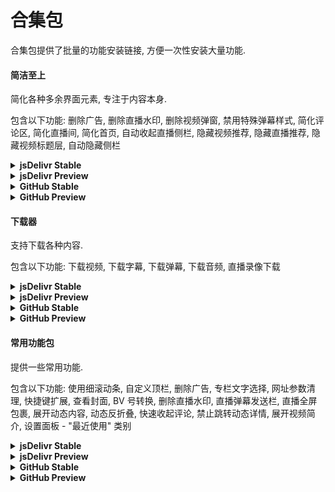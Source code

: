# 合集包

合集包提供了批量的功能安装链接, 方便一次性安装大量功能.

#### 简洁至上

简化各种多余界面元素, 专注于内容本身.

包含以下功能:
删除广告, 删除直播水印, 删除视频弹窗, 禁用特殊弹幕样式, 简化评论区, 简化直播间, 简化首页, 自动收起直播侧栏, 隐藏视频推荐, 隐藏直播推荐, 隐藏视频标题层, 自动隐藏侧栏

<details>
  <summary>
    <strong>jsDelivr Stable</strong>
  </summary>
  ```
  https://cdn.jsdelivr.net/gh/the1812/Bilibili-Evolved@v2/registry/dist/components/utils/remove-promotions.js
  https://cdn.jsdelivr.net/gh/the1812/Bilibili-Evolved@v2/registry/dist/components/live/remove-watermark.js
  https://cdn.jsdelivr.net/gh/the1812/Bilibili-Evolved@v2/registry/dist/components/video/player/remove-popup.js
  https://cdn.jsdelivr.net/gh/the1812/Bilibili-Evolved@v2/registry/dist/components/style/special-danmaku.js
  https://cdn.jsdelivr.net/gh/the1812/Bilibili-Evolved@v2/registry/dist/components/style/simplify/comments.js
  https://cdn.jsdelivr.net/gh/the1812/Bilibili-Evolved@v2/registry/dist/components/style/simplify/live.js
  https://cdn.jsdelivr.net/gh/the1812/Bilibili-Evolved@v2/registry/dist/components/style/simplify/home.js
  https://cdn.jsdelivr.net/gh/the1812/Bilibili-Evolved@v2/registry/dist/components/live/side-bar.js
  https://cdn.jsdelivr.net/gh/the1812/Bilibili-Evolved@v2/registry/dist/components/style/hide/video/related-videos.js
  https://cdn.jsdelivr.net/gh/the1812/Bilibili-Evolved@v2/registry/dist/components/style/hide/video/recommended-live.js
  https://cdn.jsdelivr.net/gh/the1812/Bilibili-Evolved@v2/registry/dist/components/style/hide/video/top-mask.js
  https://cdn.jsdelivr.net/gh/the1812/Bilibili-Evolved@v2/registry/dist/components/style/auto-hide-sidebar.js
  ```
</details>
<details>
  <summary>
    <strong>jsDelivr Preview</strong>
  </summary>
  ```
  https://cdn.jsdelivr.net/gh/the1812/Bilibili-Evolved@preview/registry/dist/components/utils/remove-promotions.js
  https://cdn.jsdelivr.net/gh/the1812/Bilibili-Evolved@preview/registry/dist/components/live/remove-watermark.js
  https://cdn.jsdelivr.net/gh/the1812/Bilibili-Evolved@preview/registry/dist/components/video/player/remove-popup.js
  https://cdn.jsdelivr.net/gh/the1812/Bilibili-Evolved@preview/registry/dist/components/style/special-danmaku.js
  https://cdn.jsdelivr.net/gh/the1812/Bilibili-Evolved@preview/registry/dist/components/style/simplify/comments.js
  https://cdn.jsdelivr.net/gh/the1812/Bilibili-Evolved@preview/registry/dist/components/style/simplify/live.js
  https://cdn.jsdelivr.net/gh/the1812/Bilibili-Evolved@preview/registry/dist/components/style/simplify/home.js
  https://cdn.jsdelivr.net/gh/the1812/Bilibili-Evolved@preview/registry/dist/components/live/side-bar.js
  https://cdn.jsdelivr.net/gh/the1812/Bilibili-Evolved@preview/registry/dist/components/style/hide/video/related-videos.js
  https://cdn.jsdelivr.net/gh/the1812/Bilibili-Evolved@preview/registry/dist/components/style/hide/video/recommended-live.js
  https://cdn.jsdelivr.net/gh/the1812/Bilibili-Evolved@preview/registry/dist/components/style/hide/video/top-mask.js
  https://cdn.jsdelivr.net/gh/the1812/Bilibili-Evolved@preview/registry/dist/components/style/auto-hide-sidebar.js
  ```
</details>
<details>
  <summary>
    <strong>GitHub Stable</strong>
  </summary>
  ```
  https://raw.githubusercontent.com/the1812/Bilibili-Evolved/v2/registry/dist/components/utils/remove-promotions.js
  https://raw.githubusercontent.com/the1812/Bilibili-Evolved/v2/registry/dist/components/live/remove-watermark.js
  https://raw.githubusercontent.com/the1812/Bilibili-Evolved/v2/registry/dist/components/video/player/remove-popup.js
  https://raw.githubusercontent.com/the1812/Bilibili-Evolved/v2/registry/dist/components/style/special-danmaku.js
  https://raw.githubusercontent.com/the1812/Bilibili-Evolved/v2/registry/dist/components/style/simplify/comments.js
  https://raw.githubusercontent.com/the1812/Bilibili-Evolved/v2/registry/dist/components/style/simplify/live.js
  https://raw.githubusercontent.com/the1812/Bilibili-Evolved/v2/registry/dist/components/style/simplify/home.js
  https://raw.githubusercontent.com/the1812/Bilibili-Evolved/v2/registry/dist/components/live/side-bar.js
  https://raw.githubusercontent.com/the1812/Bilibili-Evolved/v2/registry/dist/components/style/hide/video/related-videos.js
  https://raw.githubusercontent.com/the1812/Bilibili-Evolved/v2/registry/dist/components/style/hide/video/recommended-live.js
  https://raw.githubusercontent.com/the1812/Bilibili-Evolved/v2/registry/dist/components/style/hide/video/top-mask.js
  https://raw.githubusercontent.com/the1812/Bilibili-Evolved/v2/registry/dist/components/style/auto-hide-sidebar.js
  ```
</details>
<details>
  <summary>
    <strong>GitHub Preview</strong>
  </summary>
  ```
  https://raw.githubusercontent.com/the1812/Bilibili-Evolved/preview/registry/dist/components/utils/remove-promotions.js
  https://raw.githubusercontent.com/the1812/Bilibili-Evolved/preview/registry/dist/components/live/remove-watermark.js
  https://raw.githubusercontent.com/the1812/Bilibili-Evolved/preview/registry/dist/components/video/player/remove-popup.js
  https://raw.githubusercontent.com/the1812/Bilibili-Evolved/preview/registry/dist/components/style/special-danmaku.js
  https://raw.githubusercontent.com/the1812/Bilibili-Evolved/preview/registry/dist/components/style/simplify/comments.js
  https://raw.githubusercontent.com/the1812/Bilibili-Evolved/preview/registry/dist/components/style/simplify/live.js
  https://raw.githubusercontent.com/the1812/Bilibili-Evolved/preview/registry/dist/components/style/simplify/home.js
  https://raw.githubusercontent.com/the1812/Bilibili-Evolved/preview/registry/dist/components/live/side-bar.js
  https://raw.githubusercontent.com/the1812/Bilibili-Evolved/preview/registry/dist/components/style/hide/video/related-videos.js
  https://raw.githubusercontent.com/the1812/Bilibili-Evolved/preview/registry/dist/components/style/hide/video/recommended-live.js
  https://raw.githubusercontent.com/the1812/Bilibili-Evolved/preview/registry/dist/components/style/hide/video/top-mask.js
  https://raw.githubusercontent.com/the1812/Bilibili-Evolved/preview/registry/dist/components/style/auto-hide-sidebar.js
  ```
</details>

#### 下载器

支持下载各种内容.

包含以下功能:
下载视频, 下载字幕, 下载弹幕, 下载音频, 直播录像下载

<details>
  <summary>
    <strong>jsDelivr Stable</strong>
  </summary>
  ```
  https://cdn.jsdelivr.net/gh/the1812/Bilibili-Evolved@v2/registry/dist/components/video/download.js
  https://cdn.jsdelivr.net/gh/the1812/Bilibili-Evolved@v2/registry/dist/components/video/subtitle/download.js
  https://cdn.jsdelivr.net/gh/the1812/Bilibili-Evolved@v2/registry/dist/components/video/danmaku/download.js
  https://cdn.jsdelivr.net/gh/the1812/Bilibili-Evolved@v2/registry/dist/components/utils/download-audio.js
  https://cdn.jsdelivr.net/gh/the1812/Bilibili-Evolved@v2/registry/dist/components/live/download-records.js
  ```
</details>
<details>
  <summary>
    <strong>jsDelivr Preview</strong>
  </summary>
  ```
  https://cdn.jsdelivr.net/gh/the1812/Bilibili-Evolved@preview/registry/dist/components/video/download.js
  https://cdn.jsdelivr.net/gh/the1812/Bilibili-Evolved@preview/registry/dist/components/video/subtitle/download.js
  https://cdn.jsdelivr.net/gh/the1812/Bilibili-Evolved@preview/registry/dist/components/video/danmaku/download.js
  https://cdn.jsdelivr.net/gh/the1812/Bilibili-Evolved@preview/registry/dist/components/utils/download-audio.js
  https://cdn.jsdelivr.net/gh/the1812/Bilibili-Evolved@preview/registry/dist/components/live/download-records.js
  ```
</details>
<details>
  <summary>
    <strong>GitHub Stable</strong>
  </summary>
  ```
  https://raw.githubusercontent.com/the1812/Bilibili-Evolved/v2/registry/dist/components/video/download.js
  https://raw.githubusercontent.com/the1812/Bilibili-Evolved/v2/registry/dist/components/video/subtitle/download.js
  https://raw.githubusercontent.com/the1812/Bilibili-Evolved/v2/registry/dist/components/video/danmaku/download.js
  https://raw.githubusercontent.com/the1812/Bilibili-Evolved/v2/registry/dist/components/utils/download-audio.js
  https://raw.githubusercontent.com/the1812/Bilibili-Evolved/v2/registry/dist/components/live/download-records.js
  ```
</details>
<details>
  <summary>
    <strong>GitHub Preview</strong>
  </summary>
  ```
  https://raw.githubusercontent.com/the1812/Bilibili-Evolved/preview/registry/dist/components/video/download.js
  https://raw.githubusercontent.com/the1812/Bilibili-Evolved/preview/registry/dist/components/video/subtitle/download.js
  https://raw.githubusercontent.com/the1812/Bilibili-Evolved/preview/registry/dist/components/video/danmaku/download.js
  https://raw.githubusercontent.com/the1812/Bilibili-Evolved/preview/registry/dist/components/utils/download-audio.js
  https://raw.githubusercontent.com/the1812/Bilibili-Evolved/preview/registry/dist/components/live/download-records.js
  ```
</details>

#### 常用功能包

提供一些常用功能.

包含以下功能:
使用细滚动条, 自定义顶栏, 删除广告, 专栏文字选择, 网址参数清理, 快捷键扩展, 查看封面, BV 号转换, 删除直播水印, 直播弹幕发送栏, 直播全屏包裹, 展开动态内容, 动态反折叠, 快速收起评论, 禁止跳转动态详情, 展开视频简介, 设置面板 - "最近使用" 类别

<details>
  <summary>
    <strong>jsDelivr Stable</strong>
  </summary>
  ```
  https://cdn.jsdelivr.net/gh/the1812/Bilibili-Evolved@v2/registry/dist/components/style/scrollbar.js
  https://cdn.jsdelivr.net/gh/the1812/Bilibili-Evolved@v2/registry/dist/components/style/custom-navbar.js
  https://cdn.jsdelivr.net/gh/the1812/Bilibili-Evolved@v2/registry/dist/components/utils/remove-promotions.js
  https://cdn.jsdelivr.net/gh/the1812/Bilibili-Evolved@v2/registry/dist/components/utils/column-unlock.js
  https://cdn.jsdelivr.net/gh/the1812/Bilibili-Evolved@v2/registry/dist/components/utils/url-params-clean.js
  https://cdn.jsdelivr.net/gh/the1812/Bilibili-Evolved@v2/registry/dist/components/utils/keymap.js
  https://cdn.jsdelivr.net/gh/the1812/Bilibili-Evolved@v2/registry/dist/components/utils/view-cover.js
  https://cdn.jsdelivr.net/gh/the1812/Bilibili-Evolved@v2/registry/dist/components/video/bvid-convert.js
  https://cdn.jsdelivr.net/gh/the1812/Bilibili-Evolved@v2/registry/dist/components/live/remove-watermark.js
  https://cdn.jsdelivr.net/gh/the1812/Bilibili-Evolved@v2/registry/dist/components/live/danmaku-sendbar.js
  https://cdn.jsdelivr.net/gh/the1812/Bilibili-Evolved@v2/registry/dist/components/live/gift-box.js
  https://cdn.jsdelivr.net/gh/the1812/Bilibili-Evolved@v2/registry/dist/components/feeds/full-content.js
  https://cdn.jsdelivr.net/gh/the1812/Bilibili-Evolved@v2/registry/dist/components/feeds/unfold.js
  https://cdn.jsdelivr.net/gh/the1812/Bilibili-Evolved@v2/registry/dist/components/feeds/fold-comments.js
  https://cdn.jsdelivr.net/gh/the1812/Bilibili-Evolved@v2/registry/dist/components/feeds/disable-details.js
  https://cdn.jsdelivr.net/gh/the1812/Bilibili-Evolved@v2/registry/dist/components/video/full-description.js
  https://cdn.jsdelivr.net/gh/the1812/Bilibili-Evolved@v2/registry/dist/plugins/settings-panel/recent-components.js
  ```
</details>
<details>
  <summary>
    <strong>jsDelivr Preview</strong>
  </summary>
  ```
  https://cdn.jsdelivr.net/gh/the1812/Bilibili-Evolved@preview/registry/dist/components/style/scrollbar.js
  https://cdn.jsdelivr.net/gh/the1812/Bilibili-Evolved@preview/registry/dist/components/style/custom-navbar.js
  https://cdn.jsdelivr.net/gh/the1812/Bilibili-Evolved@preview/registry/dist/components/utils/remove-promotions.js
  https://cdn.jsdelivr.net/gh/the1812/Bilibili-Evolved@preview/registry/dist/components/utils/column-unlock.js
  https://cdn.jsdelivr.net/gh/the1812/Bilibili-Evolved@preview/registry/dist/components/utils/url-params-clean.js
  https://cdn.jsdelivr.net/gh/the1812/Bilibili-Evolved@preview/registry/dist/components/utils/keymap.js
  https://cdn.jsdelivr.net/gh/the1812/Bilibili-Evolved@preview/registry/dist/components/utils/view-cover.js
  https://cdn.jsdelivr.net/gh/the1812/Bilibili-Evolved@preview/registry/dist/components/video/bvid-convert.js
  https://cdn.jsdelivr.net/gh/the1812/Bilibili-Evolved@preview/registry/dist/components/live/remove-watermark.js
  https://cdn.jsdelivr.net/gh/the1812/Bilibili-Evolved@preview/registry/dist/components/live/danmaku-sendbar.js
  https://cdn.jsdelivr.net/gh/the1812/Bilibili-Evolved@preview/registry/dist/components/live/gift-box.js
  https://cdn.jsdelivr.net/gh/the1812/Bilibili-Evolved@preview/registry/dist/components/feeds/full-content.js
  https://cdn.jsdelivr.net/gh/the1812/Bilibili-Evolved@preview/registry/dist/components/feeds/unfold.js
  https://cdn.jsdelivr.net/gh/the1812/Bilibili-Evolved@preview/registry/dist/components/feeds/fold-comments.js
  https://cdn.jsdelivr.net/gh/the1812/Bilibili-Evolved@preview/registry/dist/components/feeds/disable-details.js
  https://cdn.jsdelivr.net/gh/the1812/Bilibili-Evolved@preview/registry/dist/components/video/full-description.js
  https://cdn.jsdelivr.net/gh/the1812/Bilibili-Evolved@preview/registry/dist/plugins/settings-panel/recent-components.js
  ```
</details>
<details>
  <summary>
    <strong>GitHub Stable</strong>
  </summary>
  ```
  https://raw.githubusercontent.com/the1812/Bilibili-Evolved/v2/registry/dist/components/style/scrollbar.js
  https://raw.githubusercontent.com/the1812/Bilibili-Evolved/v2/registry/dist/components/style/custom-navbar.js
  https://raw.githubusercontent.com/the1812/Bilibili-Evolved/v2/registry/dist/components/utils/remove-promotions.js
  https://raw.githubusercontent.com/the1812/Bilibili-Evolved/v2/registry/dist/components/utils/column-unlock.js
  https://raw.githubusercontent.com/the1812/Bilibili-Evolved/v2/registry/dist/components/utils/url-params-clean.js
  https://raw.githubusercontent.com/the1812/Bilibili-Evolved/v2/registry/dist/components/utils/keymap.js
  https://raw.githubusercontent.com/the1812/Bilibili-Evolved/v2/registry/dist/components/utils/view-cover.js
  https://raw.githubusercontent.com/the1812/Bilibili-Evolved/v2/registry/dist/components/video/bvid-convert.js
  https://raw.githubusercontent.com/the1812/Bilibili-Evolved/v2/registry/dist/components/live/remove-watermark.js
  https://raw.githubusercontent.com/the1812/Bilibili-Evolved/v2/registry/dist/components/live/danmaku-sendbar.js
  https://raw.githubusercontent.com/the1812/Bilibili-Evolved/v2/registry/dist/components/live/gift-box.js
  https://raw.githubusercontent.com/the1812/Bilibili-Evolved/v2/registry/dist/components/feeds/full-content.js
  https://raw.githubusercontent.com/the1812/Bilibili-Evolved/v2/registry/dist/components/feeds/unfold.js
  https://raw.githubusercontent.com/the1812/Bilibili-Evolved/v2/registry/dist/components/feeds/fold-comments.js
  https://raw.githubusercontent.com/the1812/Bilibili-Evolved/v2/registry/dist/components/feeds/disable-details.js
  https://raw.githubusercontent.com/the1812/Bilibili-Evolved/v2/registry/dist/components/video/full-description.js
  https://raw.githubusercontent.com/the1812/Bilibili-Evolved/v2/registry/dist/plugins/settings-panel/recent-components.js
  ```
</details>
<details>
  <summary>
    <strong>GitHub Preview</strong>
  </summary>
  ```
  https://raw.githubusercontent.com/the1812/Bilibili-Evolved/preview/registry/dist/components/style/scrollbar.js
  https://raw.githubusercontent.com/the1812/Bilibili-Evolved/preview/registry/dist/components/style/custom-navbar.js
  https://raw.githubusercontent.com/the1812/Bilibili-Evolved/preview/registry/dist/components/utils/remove-promotions.js
  https://raw.githubusercontent.com/the1812/Bilibili-Evolved/preview/registry/dist/components/utils/column-unlock.js
  https://raw.githubusercontent.com/the1812/Bilibili-Evolved/preview/registry/dist/components/utils/url-params-clean.js
  https://raw.githubusercontent.com/the1812/Bilibili-Evolved/preview/registry/dist/components/utils/keymap.js
  https://raw.githubusercontent.com/the1812/Bilibili-Evolved/preview/registry/dist/components/utils/view-cover.js
  https://raw.githubusercontent.com/the1812/Bilibili-Evolved/preview/registry/dist/components/video/bvid-convert.js
  https://raw.githubusercontent.com/the1812/Bilibili-Evolved/preview/registry/dist/components/live/remove-watermark.js
  https://raw.githubusercontent.com/the1812/Bilibili-Evolved/preview/registry/dist/components/live/danmaku-sendbar.js
  https://raw.githubusercontent.com/the1812/Bilibili-Evolved/preview/registry/dist/components/live/gift-box.js
  https://raw.githubusercontent.com/the1812/Bilibili-Evolved/preview/registry/dist/components/feeds/full-content.js
  https://raw.githubusercontent.com/the1812/Bilibili-Evolved/preview/registry/dist/components/feeds/unfold.js
  https://raw.githubusercontent.com/the1812/Bilibili-Evolved/preview/registry/dist/components/feeds/fold-comments.js
  https://raw.githubusercontent.com/the1812/Bilibili-Evolved/preview/registry/dist/components/feeds/disable-details.js
  https://raw.githubusercontent.com/the1812/Bilibili-Evolved/preview/registry/dist/components/video/full-description.js
  https://raw.githubusercontent.com/the1812/Bilibili-Evolved/preview/registry/dist/plugins/settings-panel/recent-components.js
  ```
</details>

<remote src="https://cdn.jsdelivr.net/gh/the1812/Bilibili-Evolved@master/doc/features/features.md" />
